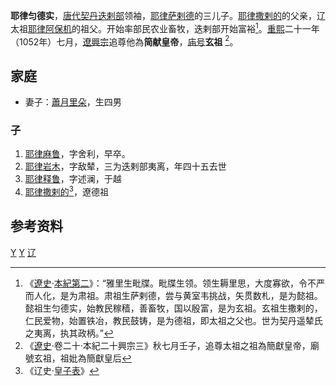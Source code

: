 '''耶律匀德实'''，[[唐代|唐代]][[契丹|契丹]][[迭剌部|迭剌部]]领袖，[[耶律萨剌德|耶律萨剌德]]的三儿子。[[耶律撒剌的|耶律撒剌的]]的父亲，辽太祖[[耶律阿保机|耶律阿保机]]的祖父。开始率部民农业畜牧，迭剌部开始富裕<ref>《[[遼史|遼史]]·[[s:辽史/卷2|本紀第二]]》：“雅里生毗牒。毗牒生领。领生耨里思，大度寡欲，令不严而人化，是为肃祖。肃祖生萨剌德，尝与黄室韦挑战，矢贯数札，是为懿祖。懿祖生匀德实，始教民稼穑，善畜牧，国以殷富，是为玄祖。玄祖生撒剌的，仁民爱物，始置铁冶，教民鼓铸，是为德祖，即太祖之父也。世为契丹遥辇氏之夷离，执其政柄。”</ref>。[[重熙|重熙]]二十一年（1052年）七月，[[遼興宗|遼興宗]]追尊他為'''简献皇帝'''，[[庙号|庙号]]'''玄祖'''
<ref>《[[遼史|遼史]]·卷二十·本紀二十興宗三》秋七月壬子，追尊太祖之祖為簡獻皇帝，廟號玄祖，祖妣為簡獻皇后</ref>。

== 家庭 ==

*妻子：[[蕭月里朵|蕭月里朵]]，生四男

=== 子 ===
#[[耶律麻鲁|耶律麻鲁]]，字舍利，早卒。  
#[[耶律岩木|耶律岩木]]，字敌辇，三为迭剌部夷离，年四十五去世
#[[耶律释鲁|耶律释鲁]]，字述澜，于越
#[[耶律撒剌的|耶律撒剌的]]<ref>《辽史·[[s:辽史/卷64|皇子表]]》</ref>，遼德祖

==参考资料==
{{reflist}}
{{中国君主|父亲辽懿祖[[耶律萨剌德|耶律萨剌德]]|兒子辽德祖[[耶律撒剌的|耶律撒剌的]]|辽太祖的祖父|}}
{{辽朝君主}}
{{bio-stub}}

[[Category:耶律氏|Y]]
[[Category:唐朝契丹君主|Y]]
[[Category:遼朝追尊皇帝|辽]]